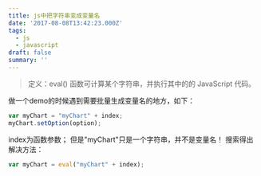 ```yaml
---
title: js中把字符串变成变量名
date: '2017-08-08T13:42:23.000Z'
tags:
  - js
  - javascript
draft: false
summary: ''
---
```


> 定义：eval() 函数可计算某个字符串，并执行其中的的 JavaScript 代码。

做一个demo的时候遇到需要批量生成变量名的地方，如下：

```javascript
var myChart = "myChart" + index;
myChart.setOption(option);
```

index为函数参数； 但是"myChart"只是一个字符串，并不是变量名！
搜索得出解决方法：

```javascript
var myChart = eval("myChart" + index);
```
